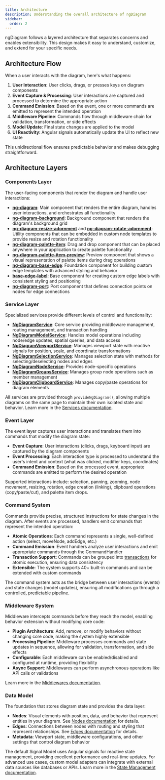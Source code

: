 ```yaml
---
title: Architecture
description: Understanding the overall architecture of ngDiagram
sidebar:
  order: 2
---
```


ngDiagram follows a layered architecture that separates concerns and enables extensibility. This design makes it easy to understand, customize, and extend for your specific needs.

## Architecture Flow

When a user interacts with the diagram, here's what happens:

1. **User Interaction**: User clicks, drags, or presses keys on diagram components
2. **Event Capture & Processing**: User interactions are captured and processed to determine the appropriate action
3. **Command Emission**: Based on the event, one or more commands are emitted to represent the intended operation
4. **Middleware Pipeline**: Commands flow through middleware chain for validation, transformation, or side effects
5. **Model Update**: Final state changes are applied to the model
6. **UI Reactivity**: Angular signals automatically update the UI to reflect new state

This unidirectional flow ensures predictable behavior and makes debugging straightforward.

## Architecture Layers

### Components Layer

The user-facing components that render the diagram and handle user interactions:

- [**ng-diagram**](/docs/api/components/ngdiagramcomponent): Main component that renders the entire diagram, handles user interactions, and orchestrates all functionality
- [**ng-diagram-background**](/docs/api/components/ngdiagrambackgroundcomponent): Background component that renders the diagram's background grid
- [**ng-diagram-resize-adornment**](/docs/api/components/ngdiagramnoderesizeadornmentcomponent) and [**ng-diagram-rotate-adornment**](/docs/api/components/ngdiagramnoderotateadornmentcomponent): Utility components that can be embedded in custom node templates to provide resize and rotation functionality
- [**ng-diagram-palette-item**](/docs/api/components/ngdiagrampaletteitemcomponent): Drag and drop component that can be placed anywhere in your application to create palette functionality
- [**ng-diagram-palette-item-preview**](/docs/api/components/ngdiagrampaletteitempreviewcomponent): Preview component that shows a visual representation of palette items during drag operations
- [**ng-diagram-base-edge**](/docs/api/components/ngdiagrambaseedgecomponent): Foundation component for building custom edge templates with advanced styling and behavior
- [**base-edge-label**](/docs/api/components/baseedgelabelcomponent): Base component for creating custom edge labels with consistent styling and positioning
- [**ng-diagram-port**](/docs/api/components/ngdiagramportcomponent): Port component that defines connection points on nodes for edge connections

### Service Layer

Specialized services provide different levels of control and functionality:

- [**NgDiagramService**](/docs/api/services/ngdiagramservice): Core service providing middleware management, routing management, and transaction handling
- [**NgDiagramModelService**](/docs/api/services/ngdiagrammodelservice): Handles model operations including node/edge updates, spatial queries, and data access
- [**NgDiagramViewportService**](/docs/api/services/ngdiagramviewportservice): Manages viewport state with reactive signals for position, scale, and coordinate transformations
- [**NgDiagramSelectionService**](/docs/api/services/ngdiagramselectionservice): Manages selection state with methods for selecting/deselecting nodes and edges
- [**NgDiagramNodeService**](/docs/api/services/ngdiagramnodeservice): Provides node-specific operations
- [**NgDiagramGroupsService**](/docs/api/services/ngdiagramgroupsservice): Manages group node operations such as member management
- [**NgDiagramClipboardService**](/docs/api/services/ngdiagramclipboardservice): Manages copy/paste operations for diagram elements

All services are provided through `provideNgDiagram()`, allowing multiple diagrams on the same page to maintain their own isolated state and behavior. Learn more in the [Services documentation](/docs/intro/services).

### Event Layer

The event layer captures user interactions and translates them into commands that modify the diagram state:

- **Event Capture**: User interactions (clicks, drags, keyboard input) are captured by the diagram components
- **Event Processing**: Each interaction type is processed to understand the user's intent and context (what was clicked, modifier keys, coordinates)
- **Command Emission**: Based on the processed event, appropriate commands are emitted to perform the desired operation

Supported interactions include: selection, panning, zooming, node movement, resizing, rotation, edge creation (linking), clipboard operations (copy/paste/cut), and palette item drops.

### Command System

Commands provide precise, structured instructions for state changes in the diagram. After events are processed, handlers emit commands that represent the intended operation:

- **Atomic Operations**: Each command represents a single, well-defined action (select, moveNode, addEdge, etc.)
- **Command Emission**: Event handlers analyze user interactions and emit appropriate commands through the CommandHandler
- **Transaction Support**: Commands can be grouped into [transactions](/docs/guides/transactions) for atomic execution, ensuring data consistency
- **Extensible**: The system supports 40+ built-in commands and can be extended with custom commands

The command system acts as the bridge between user interactions (events) and state changes (model updates), ensuring all modifications go through a controlled, predictable pipeline.

### Middleware System

Middleware intercepts commands before they reach the model, enabling behavior extension without modifying core code:

- **Plugin Architecture**: Add, remove, or modify behaviors without changing core code, making the system highly extensible
- **Processing Pipeline**: Middleware processes commands and state updates in sequence, allowing for validation, transformation, and side effects
- **Configurable**: Each middleware can be enabled/disabled and configured at runtime, providing flexibility
- **Async Support**: Middlewares can perform asynchronous operations like API calls or validations

Learn more in the [Middlewares documentation](/docs/guides/middlewares).

### Data Model

The foundation that stores diagram state and provides the data layer:

- **Nodes**: Visual elements with position, data, and behavior that represent entities in your diagram. See [Nodes documentation](/docs/guides/nodes/nodes) for details.
- **Edges**: Connections between nodes with routing and styling that represent relationships. See [Edges documentation](/docs/guides/edges/edges) for details.
- **Metadata**: Viewport state, middleware configurations, and other settings that control diagram behavior

The default Signal Model uses Angular signals for reactive state management, providing excellent performance and real-time updates. For advanced use cases, custom model adapters can integrate with external data sources like databases or APIs. Learn more in the [State Management documentation](/docs/guides/state-management).
